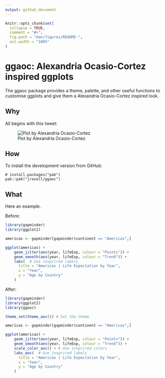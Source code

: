 ```yaml
---
output: github_document
---
```


<!-- README.md is generated from README.Rmd. Please edit that file -->

```r
knitr::opts_chunk$set(
  collapse = TRUE,
  comment = "#>",
  fig.path = "man/figures/README-",
  out.width = "100%"
)
```

# ggaoc: Alexandria Ocasio-Cortez inspired ggplots

The ggaoc package provides a theme, palette, and other useful functions to
customise ggplots and give them a Alexandria Ocasio-Cortez inspired look.

## Why

All begins with this tweet:

![Plot by Alexandria Ocasio-Cortez](man/figures/aoc.jpg)


## How

To install the development version from GitHub:

```
# install.packages("pak")
pak::pak("jrosell/ggaoc")
```

## What

Here an example.

Before:

```r
library(gapminder)
library(ggplot2)

americas <- gapminder[gapminder$continent == "Americas",]

ggplot(americas) +
    geom_jitter(aes(year, lifeExp, colour = "Points")) +
    geom_smooth(aes(year, lifeExp, colour = "Trend")) +
    labs(  # Use insprired labels
      title = "Americas | Life Expectation by Year",
      x = "Year",
      y = "Age by Country"
    )
```


After:

```r
library(gapminder)
library(ggplot2)
library(ggaoc)

theme_set(theme_aoc()) # Set the theme

americas <- gapminder[gapminder$continent == "Americas",]

ggplot(americas) +
    geom_jitter(aes(year, lifeExp, colour = "Points")) +
    geom_smooth(aes(year, lifeExp, colour = "Trend")) +
    scale_color_aoc() + # Use insprired colors
    labs_aoc(  # Use insprired labels
      title = "Americas | Life Expectation by Year",
      x = "Year",
      y = "Age by Country"
    )
```
